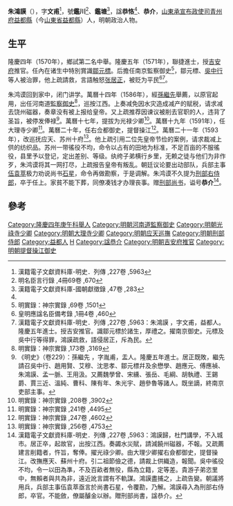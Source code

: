 {{明清人物信息框
| 姓名 = 朱鴻謨
| 原名 =
| 圖片名稱= 
| 圖片大小 =
| 圖片說明 = 
| 最高職務 = 刑部右侍郎
| 國家 = 大明 
| 爵位 =
| 籍貫 = [[山東承宣布政使司|山東承宣布政使司]][[青州府|青州府]][[益都縣|益都縣]]
| 族裔 = 
| 字號 = 字文甫，號鑑川
| 諡號 = 恭恪
| 出生日期 = 生年不詳 
| 出生地點 =
| 逝世日期 = 萬曆二十六年（1598年）
| 逝世地點 =
| 墓葬 =
| 配偶 = 
| 親屬 = 祖[[朱樸隱|朱樸隱]]，父[[朱得正|朱得正]]
| 出身 =
* 隆慶五年辛未科進士出身
| 經歷 =
| 著作 =  
}}
'''朱鴻謨'''（{{bd|？||1598年}}），字'''文甫'''<ref>漢籍電子文獻資料庫-明史．列傳 ,227卷 ,5963</ref>，號'''鑑川'''<ref name="#1">明名臣言行錄 ,4冊69卷 ,670</ref>、'''鑑塘'''<ref>漢籍電子文獻資料庫-國朝獻徵錄 ,47卷 ,283</ref>，諡'''恭恪'''<ref name="#1"/>、'''恭介'''，[[山東承宣布政使司|山東承宣布政使司]][[青州府|青州府]][[益都縣|益都縣]]（今[[山東省|山東省]][[益都縣|益都縣]]）人，明朝政治人物。

== 生平 ==
隆慶四年（1570年），鄉試第二名中舉。隆慶五年（1571年），聯捷進士，授[[吉安府|吉安府]]推官。任內在诸生中特別賞識[[鄒元標|鄒元標]]。后擔任南京監察御史<ref>明實錄：神宗實錄 ,69卷 ,1501</ref>，鄒元標、[[吳中行|吳中行]]等人被治罪，他上疏請救，言語触怒[[张居正|张居正]]，被贬为平民<ref>皇明應諡名臣備考錄 ,1冊4卷 ,460</ref><ref>漢籍電子文獻資料庫-明史．列傳 ,227卷 ,5963：朱鴻謨 ，字文甫，益都人。隆慶五年進士。授吉安推官。識鄒元標於諸生，厚禮之。擢南京御史。元標及吳中行等得罪，鴻謨疏救，語侵居正，斥為民。</ref>。

朱鸿谟回到家中，闭门讲学。萬曆十四年（1586年），經[[孫繼先_(隆慶進士)|孫繼先]]舉薦，以原官起用，出任河南道[[監察御史|監察御史]]<ref>明實錄：神宗實錄 ,173卷 ,3169</ref>，巡按江西。上奏减免因水灾造成减产的赋税，请求减去饶州磁器，奏章没有被上报给皇帝。又上疏推荐因谏议被削去官职的人，违背了圣旨，被停发俸禄<ref>《明史》（卷229）：孫繼先 ，字胤甫，盂人。隆慶五年進士。居正既敗，繼先請召吳中行、趙用賢、艾穆、沈思孝、鄒元標幷及余懋學、趙應元、傅應禎、朱鴻謨、孟一脈、王用汲。又薦魏學曾、宋纁、張岳、毛綱、胡執禮、王錫爵、賈三近、溫純、曹科、陳有年、朱光宇、趙參魯等諸人。既坐謫，終南京吏部主事。</ref>。萬曆十七年，提拔为光禄少卿<ref>明實錄：神宗實錄 ,208卷 ,3902</ref>。萬曆十九年（1591年），任大理寺少卿<ref>明實錄：神宗實錄 ,241卷 ,4495</ref>。萬曆二十年，任右佥都御史，提督操江<ref>明實錄：神宗實錄 ,247卷 ,4602</ref>。萬曆二十一年（1593年），改巡抚应天、苏州十府<ref>明實錄：神宗實錄 ,256卷 ,4753</ref>。他上疏引用二位先皇帝节俭的案例，请求裁减上供的纺织品。苏州一带徭役不均，命令以占有的田地为标准，不足百亩的不服徭役，县里予以登记，定出差别、等级。纨绔子弟横行乡里，无赖之徒与他们为非作歹，朱鸿谟将其一网打尽，上疏报告皇帝有叛乱。朝廷议论要出动部队，兵部主事[[伍袁萃|伍袁萃]]极力劝说尚书[[石星|石星]]，命令再做勘察，于是调解。朱鸿谟不久提为[[刑部右侍郎|刑部右侍郎]]，卒于任上。家貧不能下葬，同僚凑钱才办理丧事。赠[[刑部尚书|刑部尚书]]，谥号'''恭介'''<ref>漢籍電子文獻資料庫-明史．列傳 ,227卷 ,5963：鴻謨歸，杜門講學，不入城市。居正卒，起故官，出按江西。奏蠲水災賦，請減饒州磁器，不報。又疏薦建言削籍者，忤旨，奪俸。擢光祿少卿。由大理少卿擢右僉都御史，提督操江。改撫應天、蘇州十府。引二祖節儉之德，請裁上供織造，報聞。吳中徭役不均，令一以田為準，不及百畝者無役，縣為立籍，定等差。貴游子弟恣里中，無賴者與共為非，遠近訛言謂有不軌謀。鴻謨盡捕之，上疏告變。朝議將用兵，兵部主事伍袁萃亟言於尚書石星，令覆勘，乃解。鴻謨尋入為刑部右侍郎，卒官。不能斂，僚屬醵金以辦。贈刑部尚書，諡恭介。</ref>。

==參考==
{{reflist|2}}

{{隆慶五年辛未科殿試金榜}}
{{DEFAULTSORT:Zhu朱}}
[[Category:隆慶四年庚午科舉人|Category:隆慶四年庚午科舉人]]
[[Category:明朝河南道監察御史|Category:明朝河南道監察御史]]
[[Category:明朝光祿寺少卿|Category:明朝光祿寺少卿]]
[[Category:明朝大理寺少卿|Category:明朝大理寺少卿]]
[[Category:明朝应天巡撫|Category:明朝应天巡撫]]
[[Category:明朝刑部侍郎|Category:明朝刑部侍郎]]
[[Category:益都人|Category:益都人]]
[[Category:朱姓|H]]
[[Category:諡恭介|Category:諡恭介]]
[[Category:明朝吉安府推官|Category:明朝吉安府推官]]
[[Category:明朝提督操江御史|Category:明朝提督操江御史]]